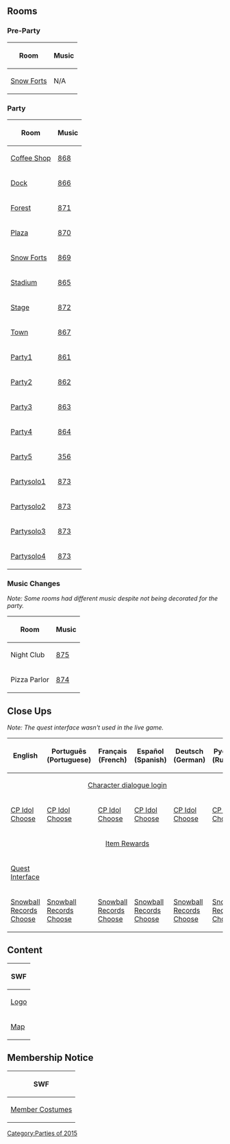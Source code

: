 {{CPW|SoundStudio Party|Festa SoundStudio}}

==Rooms==
===Pre-Party===
<center>
{|class="wikitable" border="1"
!Room
!Music
|-
|[[Media:SoundStudioParty2015PreForts.swf|Snow Forts]]||N/A
|}
</center>

===Party===
<center>
{|class="wikitable" border="1"
!Room!!Music
|-
|[[Media:RoomsCoffee-SoundStudioParty2015.swf|Coffee Shop]]||[[Media:Music868.swf|868]]
|-
|[[Media:RoomsDock-SoundStudioParty2015.swf|Dock]]||[[Media:Music866.swf|866]]
|-
|[[Media:RoomsForest-SoundStudioParty2015.swf|Forest]]||[[Media:Music871.swf|871]]
|-
|[[Media:RoomsPlaza-SoundStudioParty2015.swf|Plaza]]||[[Media:Music870.swf|870]]
|-
|[[Media:RoomsForts-SoundStudioParty2015.swf|Snow Forts]]||[[Media:Music869.swf|869]]
|-
|[[Media:RoomsRink-SoundStudioParty2015.swf|Stadium]]||[[Media:Music865.swf|865]]
|-
|[[Media:RoomsStage-SoundStudioParty2015.swf|Stage]]||[[Media:Music872.swf|872]]
|-
|[[Media:RoomsTown-SoundStudioParty2015.swf|Town]]||[[Media:Music867.swf|867]]
|-
|[[Media:RoomsParty1-SoundStudioParty2015.swf|Party1]]||[[Media:Music861.swf|861]]
|-
|[[Media:RoomsParty2-SoundStudioParty2015.swf|Party2]]||[[Media:Music862.swf|862]]
|-
|[[Media:RoomsParty3-SoundStudioParty2015.swf|Party3]]||[[Media:Music863.swf|863]]
|-
|[[Media:RoomsParty4-SoundStudioParty2015.swf|Party4]]||[[Media:Music864.swf|864]]
|-
|[[Media:RoomsParty5-SoundStudioParty2015.swf|Party5]]||[[Media:Music356.swf|356]]
|-
|[[Media:RoomsPartysolo1-SoundStudioParty2015.swf|Partysolo1]]||[[Media:Music873.swf|873]]
|-
|[[Media:RoomsPartysolo2-SoundStudioParty2015.swf|Partysolo2]]||[[Media:Music873.swf|873]]
|-
|[[Media:RoomsPartysolo3-SoundStudioParty2015.swf|Partysolo3]]||[[Media:Music873.swf|873]]
|-
|[[Media:RoomsPartysolo4-SoundStudioParty2015.swf|Partysolo4]]||[[Media:Music873.swf|873]]
|}
</center>

===Music Changes===
''Note: Some rooms had different music despite not being decorated for the party.''
<center>
{|class="wikitable" border="1"
!Room!!Music
|-
|Night Club||[[Media:Music875.swf|875]]
|-
|Pizza Parlor||[[Media:Music874.swf|874]]
|}
</center>

==Close Ups==
''Note: The quest interface wasn't used in the live game.''
<center>
{|class="wikitable" border="1"
!English!!Português (Portuguese)!!Français (French)!!Español (Spanish)!!Deutsch (German)!!Русский (Russian)
|-
|colspan="6" rowspan="1" align="center" |[[Media:Close_upsCharacter dialogue login-SoundStudioParty.swf|Character dialogue login]]
|-
|[[Media:ENClose_upsCpidol_choose_closeup-SoundStudioParty2015.swf|CP Idol Choose]]||[[Media:PTClose_upsCpidol_choose_closeup-SoundStudioParty2015.swf|CP Idol Choose]]||[[Media:FRClose_upsCpidol_choose_closeup-SoundStudioParty2015.swf|CP Idol Choose]]||[[Media:ESClose_upsCpidol_choose_closeup-SoundStudioParty2015.swf|CP Idol Choose]]||[[Media:DEClose_upsCpidol_choose_closeup-SoundStudioParty2015.swf|CP Idol Choose]]||[[Media:RUClose_upsCpidol_choose_closeup-SoundStudioParty2015.swf|CP Idol Choose]]
|-
|colspan="6" rowspan="1" align="center" |[[Media:Close_upsItem_rewards-SoundStudioParty2015.swf|Item Rewards]]
|-
|[[Media:ENClose_upsQuest_interface-SoundStudioParty.swf|Quest Interface]]||{{N/a}}||{{N/a}}||{{N/a}}||{{N/a}}||{{N/a}}
|-
|[[Media:ENClose_upsSnowballrecords_choose_closeup-SoundStudioParty2015.swf|Snowball Records Choose]]||[[Media:PTClose_upsSnowballrecords_choose_closeup-SoundStudioParty2015.swf|Snowball Records Choose]]||[[Media:FRClose_upsSnowballrecords_choose_closeup-SoundStudioParty2015.swf|Snowball Records Choose]]||[[Media:ESClose_upsSnowballrecords_choose_closeup-SoundStudioParty2015.swf|Snowball Records Choose]]||[[Media:DEClose_upsSnowballrecords_choose_closeup-SoundStudioParty2015.swf|Snowball Records Choose]]||[[Media:RUClose_upsSnowballrecords_choose_closeup-SoundStudioParty2015.swf|Snowball Records Choose]]
|}
</center>

==Content==
<center>
{|class="wikitable" border="1"
!SWF
|-
|[[Media:ContentLogo-SoundStudioParty.swf|Logo]]
|-
|[[Media:ContentMap-SoundStudioParty.swf|Map]]
|}
</center>

==Membership Notice==
<center>
{|class="wikitable" border="1"
!SWF
|-
|[[Media:MembershipParty1-SoundStudioParty2015.swf|Member Costumes]]
|}
</center>
{{Parties}}

[[Category:Parties of 2015]]